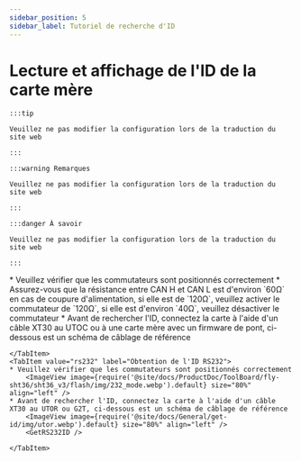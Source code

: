 ```yaml
---
sidebar_position: 5
sidebar_label: Tutoriel de recherche d'ID
---
```





# Lecture et affichage de l'ID de la carte mère

    :::tip

    Veuillez ne pas modifier la configuration lors de la traduction du site web

    :::

    :::warning Remarques

    Veuillez ne pas modifier la configuration lors de la traduction du site web

    :::

    :::danger À savoir

    Veuillez ne pas modifier la configuration lors de la traduction du site web

    :::

<Tabs>
    <TabItem value="can" label="Obtention de l'UUID CANBus">
    * Veuillez vérifier que les commutateurs sont positionnés correctement
    * Assurez-vous que la résistance entre CAN H et CAN L est d'environ `60Ω` en cas de coupure d'alimentation, si elle est de `120Ω`, veuillez activer le commutateur de `120Ω`, si elle est d'environ `40Ω`, veuillez désactiver le commutateur
        <ImageView image={require('@site/docs/ProductDoc/ToolBoard/fly-sht36/sht36_v3/flash/img/120.webp').default} size="80%" align="left" />              
    * Avant de rechercher l'ID, connectez la carte à l'aide d'un câble XT30 au UTOC ou à une carte mère avec un firmware de pont, ci-dessous est un schéma de câblage de référence
        <ImageView image={require('@site/docs/General/get-id/img/utoc.webp').default} size="80%" align="left" />       
        <GetCanbusUUID />

    </TabItem>
    <TabItem value="rs232" label="Obtention de l'ID RS232">
    * Veuillez vérifier que les commutateurs sont positionnés correctement
        <ImageView image={require('@site/docs/ProductDoc/ToolBoard/fly-sht36/sht36_v3/flash/img/232_mode.webp').default} size="80%" align="left" />              
    * Avant de rechercher l'ID, connectez la carte à l'aide d'un câble XT30 au UTOR ou G2T, ci-dessous est un schéma de câblage de référence
        <ImageView image={require('@site/docs/General/get-id/img/utor.webp').default} size="80%" align="left" />              
        <GetRS232ID />

    </TabItem>
</Tabs>